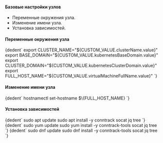 
<h4>Базовые настройки узлов</h4>

- Переменные окружения узла.
- Изменение имени узла.
- Установка зависимостей.

<h4>Переменные окружения узла</h4>

<MastersTabs />

<CodeBlock language="bash">
  {dedent`
    export CLUSTER_NAME="${CUSTOM_VALUE.clusterName.value}"
    export BASE_DOMAIN="${CUSTOM_VALUE.kubernetesBaseDomain.value}"
    export CLUSTER_DOMAIN="${CUSTOM_VALUE.kubernetesClusterDomain.value}"
    export FULL_HOST_NAME="${CUSTOM_VALUE.virtualMachineFullName.value}"
  `}
</CodeBlock>

<h4>Изменение имени узла</h4>

<CodeBlock language="bash">
  {dedent`
    hostnamectl set-hostname $\{FULL_HOST_NAME}
  `}
</CodeBlock>

<h4>Установка зависимостей</h4>

<Tabs groupId="install-pkg">

  <TabItem value="apt">
    <CodeBlock language="bash">
      {dedent`
          sudo apt update
          sudo apt install -y conntrack socat jq tree
        `}
    </CodeBlock>
  </TabItem>

  <TabItem value="yum">
    <CodeBlock language="bash">
      {dedent`
          sudo yum update
          sudo yum install -y conntrack-tools socat jq tree
        `}
    </CodeBlock>
  </TabItem>

  <TabItem value="dnf">
    <CodeBlock language="bash">
      {dedent`
          sudo dnf update
          sudo dnf install -y conntrack-tools socat jq tree
        `}
    </CodeBlock>
  </TabItem>

</Tabs>
